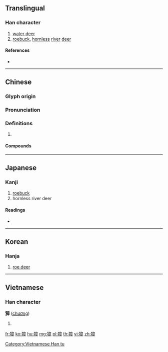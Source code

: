 ==Translingual==

===Han character===
{{Han char|rn=94|rad=犬|as=11|sn=14|four=40246|canj=KHYTJ|ids=⿰犭章}}

# [[water deer]]
# [[roebuck]], [[hornless]] [[river]] [[deer]]

====References====
* {{Han ref|kx=0717.350|dkj=20643|dj=1129.130|hdz=21366.040|uh=7350|ud=29520|bh=BABC|bd=47804}}

----

==Chinese==
{{zh-forms}}

===Glyph origin===
{{Han etym}}

===Pronunciation===
{{zh-pron
|m=zhāng
|c=zoeng1
|h=pfs=chông
|mn=qz,xm:chiong/zz:chiang/qz,tw,xm:kiuⁿ/zz:chioⁿ/tw:chiuⁿ
|mn_note=chiong/chiang - literary; kiuⁿ/chioⁿ - vernacular
|mn-t=ziang1/zion1/ziên1
|mn-t_note=ziên1 - Chaozhou
|w=1tsaan
|mc=y
|oc=y
|ma=
|cat=n
}}

===Definitions===
{{zh-hanzi}}

# {{rfdef|zh}}

====Compounds====
{{zh-der|弄獐|弄獐宰相|獐頭鼠目|獐智|獐子|鼠目獐頭}}

----

==Japanese==

===Kanji===
{{ja-kanji|grade=|rs=犬11}}

# [[roebuck]]
# hornless river deer

====Readings====
* {{ja-readings|on=[[しょう]] (shō)|kun=[[のろ]] (noro)|nanori=}}

----

==Korean==

===Hanja===
{{ko-hanja|hangeul=장|eumhun=|rv=jang|mr=chang|y=cang}}

# [[roe deer]]

----

==Vietnamese==

===Han character===
'''獐''' ([[chương]])

# {{defn|lang=vi}}

[[Category:Vietnamese Han tu]]

[[fr:獐]]
[[ko:獐]]
[[hu:獐]]
[[mg:獐]]
[[pl:獐]]
[[th:獐]]
[[vi:獐]]
[[zh:獐]]